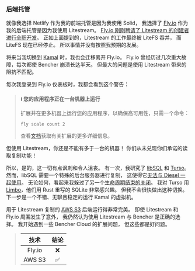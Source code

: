 ### 后端托管

就像我选择 Netlify 作为我的前端托管是因为我使用 Solid，
我选择了 [Fly.io][fly io] 作为我的后端托管是因为我使用 Litestream。
[Fly.io 刚刚聘请了 Litestream 的创建者进行全职开发][fly io sqlite]。
正如上面提到的，Litestream 的工作最终被 LiteFS 吞并，
而 LiteFS 现在已经停止。
所以事情并没有按照我预期的发展。

将来当我切换到 [Kamal][github kamal] 时，我也会迁移离开 Fly.io。
Fly.io 曾经历过几次重大故障，每次都使 Bencher 崩溃长达半天。
但最大的问题是使用 Litestream 带来的阻抗不匹配。

每次我登录到 Fly.io 仪表板时，我都会看到这个警告：

> <h4>ℹ 您的应用程序正在一台机器上运行</h4>
>
> 扩展并在更多机器上运行您的应用程序，以确保高可用性，只需一个命令：
> ```
> fly scale count 2
> ```
> 查看[文档](https://fly.io/zh/docs/launch/scale-count/)获取有关扩展的更多详细信息。

但使用 Litestream，你还是不能有多于一台的机器！
你们从未兑现你们承诺的读取复制功能！

所以，是的，这一切有点讽刺和令人沮丧。
有一次，我研究了 [libSQL][github libsql] 和 [Turso][turso]。
然而，libSQL 需要一个特殊的后台服务器进行复制，
这使得它[无法与 Diesel 一起使用][libsql github issue 1180]。
无论如何，看起来我躲过了另一个[生命周期结束的关闭][turso roadmap]。
我对 Turso 用 [Limbo][github limbo]，他们用 Rust 重写的 SQLite 非常感兴趣。
但我不会很快做出这种切换。
下一步是一个不错、无聊且稳定的运行 Kamal 的虚拟机。

用于 Litestream 复制的 [AWS S3][aws s3] 后端运行得非常完美。
即使 Litestream 和 Fly.io 周围发生了意外，
我仍然认为使用 Litestream 与 Bencher 是正确的选择。
我开始遇到一些 Bencher Cloud 的扩展问题，
但这些都是好问题。

> | 技术 | 结论 |
> | :--------: | :-----: |
> |   Fly.io   |    ❌    |
> |   AWS S3   |    ✅    | 

[fly io]: https://fly.io/
[fly io sqlite]: https://fly.io/blog/all-in-on-sqlite-litestream/
[github kamal]: https://github.com/basecamp/kamal
[github libsql]: https://github.com/tursodatabase/libsql
[turso]: https://turso.tech/
[libsql github issue 1180]: https://github.com/tursodatabase/libsql/issues/1180
[turso roadmap]: https://turso.tech/blog/upcoming-changes-to-the-turso-platform-and-roadmap
[github limbo]: https://github.com/tursodatabase/limbo
[aws s3]: https://aws.amazon.com/s3/